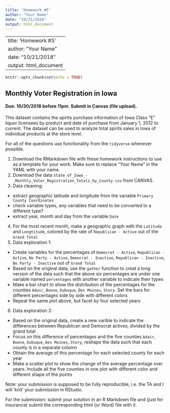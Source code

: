 ```yaml
---
title: 'Homework #5'
author: "Your Name"
date: "10/21/2018"
output: html_document
---
```

---
title: 'Homework #5'
author: "Your Name"
date: "10/21/2018"
output: html_document
---

```r
knitr::opts_chunk$set(echo = TRUE)
```

## Monthly Voter Registration in Iowa
#### Due: 10/30/2018 before 11pm. Submit in Canvas (file upload).

This dataset contains the spirits purchase information of Iowa Class “E” liquor licensees by product and date of purchase from January 1, 2012 to current. The dataset can be used to analyze total spirits sales in Iowa of individual products at the store level.

For all of the questions use functionality from the  `tidyverse` whenever possible.

1. Download the RMarkdown file with these homework instructions to use as a template for your work.
Make sure to replace "Your Name" in the YAML with your name.
2. Download the data `State_of_Iowa_-_Monthly_Voter_Registration_Totals_by_County.csv` from CANVAS.
3. Data cleaning: 
  - extract geographic latitude and longitude from the variable `Primary County Coordinates`
  - check variable types, any variables that need to be converted to a different type?
  - extract year, month and day from the variable `Date`
4. For the most recent month, make a geographic graph with the `Latitude` and `Longtitude`, colored by the rate of `Republican - Active` out of the `Grand Total`
5. Data exploration 1:
  - Create variables for the percentages of `Democrat - Active`, `Republican - Active`, `No Party - Active`, `Democrat - Inactive`, `Republican - Inactive`, `No Party - Inactive` out of `Grand Total`
  - Based on the original data, use the `gather` function to creat a long version of the data such that the above six percentages are under one variable named `percentages` with another variable to indicate their types
  - Make a bar chart to show the distribution of the percentages for the counties `Adair`, `Boone`, `Dubuque`, `Des Moines`, `Story`. Set the bars for different percentages side by side with different colors
  - Repeat the same plot above, but facet by four selected years
6. Data exploration 2:
  - Based on the original data, create a new varible to indicate the differences between Republican and Democrat actives, divided by the grand total
  - Focus on this difference of percentages and the five counties `Adair`, `Boone`, `Dubuque`, `Des Moines`, `Story`, reshape the data such that each county is in a separate column
  - Obtain the average of this percentage for each selected county for each year
  - Make a scatter plot to show the change of the average percentage over years. Include all the five counties in one plot with different color and different shape of the points


Note: your submission is supposed to be fully reproducible, i.e. the TA and I will 'knit' your submission in RStudio. 


For the submission: submit your solution in an R Markdown file and (just for insurance) submit the corresponding html (or Word) file with it. 
